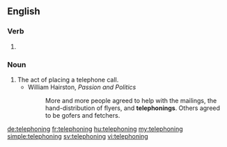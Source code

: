 ==English==

===Verb===
{{head|en}}

# {{present participle of|telephone|lang=en}}

===Noun===
{{en-noun}}

# The act of placing a telephone call.
#* William Hairston, ''Passion and Politics''
#*: More and more people agreed to help with the mailings, the hand-distribution of flyers, and '''telephonings'''. Others agreed to be gofers and fetchers.

[[de:telephoning]]
[[fr:telephoning]]
[[hu:telephoning]]
[[my:telephoning]]
[[simple:telephoning]]
[[sv:telephoning]]
[[vi:telephoning]]